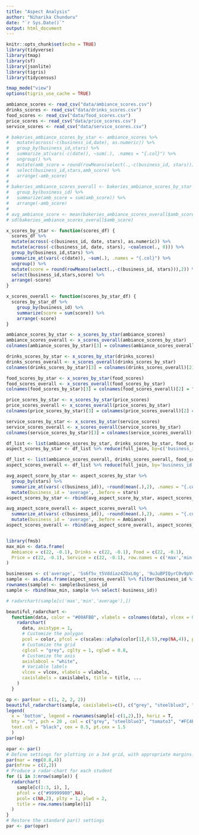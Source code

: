 ```yaml
---
title: "Aspect Analysis"
author: "Niharika Chunduru"
date: "`r Sys.Date()`"
output: html_document
---
```


```r
knitr::opts_chunk$set(echo = TRUE)
library(tidyverse)
library(tmap)
library(sf)
library(jsonlite)
library(tigris)
library(tidycensus)

tmap_mode("view")
options(tigris_use_cache = TRUE)
```

```r
ambiance_scores <- read_csv("data/ambiance_scores.csv")
drinks_scores <- read_csv("data/drinks_scores.csv")
food_scores <- read_csv("data/food_scores.csv")
price_scores <- read_csv("data/price_scores.csv")
service_scores <- read_csv("data/service_scores.csv")
```


```r
# bakeries_ambiance_scores_by_star <- ambiance_scores %>%
#   mutate(across(-c(business_id,date), as.numeric)) %>% 
#   group_by(business_id,stars) %>%
#   summarize_at(vars(-c(date)), ~sum(.), .names = "{.col}") %>%
#   ungroup() %>%
#   mutate(amb_score = round(rowMeans(select(.,-c(business_id, stars))),2)) %>% 
#   select(business_id,stars,amb_score) %>% 
#   arrange(-amb_score)
# 
# bakeries_ambiance_scores_overall <- bakeries_ambiance_scores_by_star %>% 
#   group_by(business_id) %>%
#   summarize(amb_score = sum(amb_score)) %>% 
#   arrange(-amb_score)
# 
# avg_ambiance_score <- mean(bakeries_ambiance_scores_overall$amb_score)
# sd(bakeries_ambiance_scores_overall$amb_score)
```

```r
x_scores_by_star <- function(scores_df) {
  scores_df %>% 
  mutate(across(-c(business_id, date, stars), as.numeric)) %>% 
  mutate(across(-c(business_id, date, stars), ~coalesce(., 0))) %>%
  group_by(business_id,stars) %>%
  summarize_at(vars(-c(date)), ~sum(.), .names = "{.col}") %>%
  ungroup() %>%
  mutate(score = round(rowMeans(select(.,-c(business_id, stars))),2)) %>% 
  select(business_id,stars,score) %>% 
  arrange(-score)
}

x_scores_overall <- function(scores_by_star_df) {
  scores_by_star_df %>% 
    group_by(business_id) %>%
    summarize(score = sum(score)) %>% 
    arrange(-score)
}
```

```r
ambiance_scores_by_star <- x_scores_by_star(ambiance_scores)
ambiance_scores_overall <- x_scores_overall(ambiance_scores_by_star)
colnames(ambiance_scores_by_star)[3] = colnames(ambiance_scores_overall)[2] = "Ambiance"
```

```r
drinks_scores_by_star <- x_scores_by_star(drinks_scores)
drinks_scores_overall <- x_scores_overall(drinks_scores_by_star)
colnames(drinks_scores_by_star)[3] = colnames(drinks_scores_overall)[2] = "Drinks"
```

```r
food_scores_by_star <- x_scores_by_star(food_scores)
food_scores_overall <- x_scores_overall(food_scores_by_star)
colnames(food_scores_by_star)[3] = colnames(food_scores_overall)[2] = "Food"
```

```r
price_scores_by_star <- x_scores_by_star(price_scores)
price_scores_overall <- x_scores_overall(price_scores_by_star)
colnames(price_scores_by_star)[3] = colnames(price_scores_overall)[2] = "Price"
```

```r
service_scores_by_star <- x_scores_by_star(service_scores)
service_scores_overall <- x_scores_overall(service_scores_by_star)
colnames(service_scores_by_star)[3] = colnames(service_scores_overall)[2] = "Service"
```

```r
df_list <- list(ambiance_scores_by_star, drinks_scores_by_star, food_scores_by_star, price_scores_by_star, service_scores_by_star)
aspect_scores_by_star <- df_list %>% reduce(full_join, by=c('business_id','stars'))

df_list <- list(ambiance_scores_overall, drinks_scores_overall, food_scores_overall, price_scores_overall, service_scores_overall)
aspect_scores_overall <- df_list %>% reduce(full_join, by='business_id')
```

```r
avg_aspect_score_by_star <- aspect_scores_by_star %>% 
  group_by(stars) %>% 
  summarize_at(vars(-c(business_id)), ~round(mean(.),2), .names = "{.col}") %>% 
  mutate(business_id = 'average', .before = stars)
aspect_scores_by_star <- rbind(avg_aspect_score_by_star, aspect_scores_by_star)

avg_aspect_score_overall <- aspect_scores_overall %>% 
  summarize_at(vars(-c(business_id)), ~round(mean(.),2), .names = "{.col}") %>% 
  mutate(business_id = 'average', .before = Ambiance)
aspect_scores_overall <- rbind(avg_aspect_score_overall, aspect_scores_overall)
```

```bakeries

```


```r
library(fmsb)
max_min <- data.frame(
  Ambiance = c(22, -0.1), Drinks = c(22, -0.1), Food = c(22, -0.1), 
  Price = c(22, -0.1), Service = c(22, -0.1), row.names = c('max','min')
)

businesses <- c('average', 'Ss6f5v_t5Vddiaz4ZOxL0g', '9uJuBPIQyrC0v9pVv3JKRQ')
sample <- as.data.frame(aspect_scores_overall %>% filter(business_id %in% businesses))
rownames(sample) <- sample$business_id
sample <- rbind(max_min, sample %>% select(-business_id))
```

```r
# radarchart(sample[c('max','min','average'),])

beautiful_radarchart <- 
  function(data, color = "#00AFBB", vlabels = colnames(data), vlcex = 0.7, caxislabels = NULL, title = NULL, ...) {
    radarchart(
      data, axistype = 1,
      # Customize the polygon
      pcol = color, pfcol = c(scales::alpha(color[1],0.5),rep(NA,4)), plwd = 2, plty = 1,
      # Customize the grid
      cglcol = "grey", cglty = 1, cglwd = 0.8,
      # Customize the axis
      axislabcol = "white", 
      # Variable labels
      vlcex = vlcex, vlabels = vlabels,
      caxislabels = caxislabels, title = title, ...
    )
  }
```

```r
op <- par(mar = c(1, 2, 2, 2))
beautiful_radarchart(sample, caxislabels=c(), c("grey", "steelblue3", "tomato3", "#FC4E07"))
legend(
  x = 'bottom', legend = rownames(sample[-c(1,2),]), horiz = T,
  bty = "n", pch = 20 , col = c("grey", "steelblue3", "tomato3", "#FC4E07"),
  text.col = "black", cex = 0.5, pt.cex = 1.5
  )
par(op)
```


```r
opar <- par() 
# Define settings for plotting in a 3x4 grid, with appropriate margins:
par(mar = rep(0.8,4))
par(mfrow = c(2,2))
# Produce a radar-chart for each student
for (i in 3:nrow(sample)) {
  radarchart(
    sample[c(1:3, i), ],
    pfcol = c("#99999980",NA),
    pcol= c(NA,2), plty = 1, plwd = 2,
    title = row.names(sample)[i]
  )
}
# Restore the standard par() settings
par <- par(opar)
```





